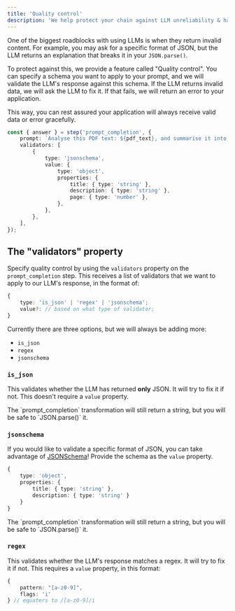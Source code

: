 ```yaml
---
title: 'Quality control'
description: 'We help protect your chain against LLM unreliability & hallucinations'
---
```


One of the biggest roadblocks with using LLMs is when they return invalid content. For example, you may ask for a specific format of JSON, but the LLM returns an explanation that breaks it in your `JSON.parse()`.

To protect against this, we provide a feature called "Quality control". You can specify a schema you want to apply to your prompt, and we will validate the LLM's response against this schema. If the LLM returns invalid data, we will ask the LLM to fix it. If that fails, we will return an error to your application.

This way, you can rest assured your application will always receive valid data or error gracefully.

```ts
const { answer } = step('prompt_completion', {
    prompt: `Analyse this PDF text: ${pdf_text}, and summarise it into a JSON with the following properties: 'title', 'description', 'page'.`,
    validators: [
        {
            type: 'jsonschema',
            value: {
                type: 'object',
                properties: {
                    title: { type: 'string' },
                    description: { type: 'string' },
                    page: { type: 'number' },
                },
            },
        },
    ],
});
```

## The "validators" property

Specify quality control by using the `validators` property on the `prompt_completion` step. This receives a list of validators that we want to apply to our LLM's response, in the format of:

```ts
{
    type: 'is_json' | 'regex' | 'jsonschema';
    value?: // based on what type of validator;
}
```

Currently there are three options, but we will always be adding more:

-   `is_json`
-   `regex`
-   `jsonschema`

### `is_json`

This validates whether the LLM has returned **only** JSON. It will try to fix it if not. This doesn't require a `value` property.

<Warning>
    The `prompt_completion` transformation will still return a string, but you
    will be safe to `JSON.parse()` it.
</Warning>

### `jsonschema`

If you would like to validate a specific format of JSON, you can take advantage of [JSONSchema](https://cswr.github.io/JsonSchema/spec/basic_types/)! Provide the schema as the `value` property.

```ts
{
    type: 'object',
    properties: {
        title: { type: 'string' },
        description: { type: 'string' }
    }
}
```

<Warning>
    The `prompt_completion` transformation will still return a string, but you
    will be safe to `JSON.parse()` it.
</Warning>

### `regex`

This validates whether the LLM's response matches a regex. It will try to fix it if not. This requires a `value` property, in this format:

```ts
{
    pattern: "[a-z0-9]",
    flags: 'i'
} // equaters to /[a-z0-9]/i
```
